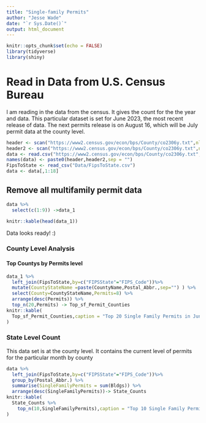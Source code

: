 ```yaml
---
title: "Single-family Permits"
author: "Jesse Wade"
date: "`r Sys.Date()`"
output: html_document 
---
```


```r
knitr::opts_chunk$set(echo = FALSE)
library(tidyverse)
library(shiny)
```

# Read in Data from U.S. Census Bureau 

I am reading in the data from the census. It gives the count for the the year and data. This particular dataset is set for June 2023, the most recent release of data. The next permits release is on August 16, which will be July permit data at the county level.

```r
header <- scan("https://www2.census.gov/econ/bps/County/co2306y.txt",nlines= 1, what=character(),sep=",")
header2 <- scan("https://www2.census.gov/econ/bps/County/co2306y.txt",nlines= 1,skip=1 ,what=character(),sep=",")
data <- read.csv("https://www2.census.gov/econ/bps/County/co2306y.txt",skip= 3,header = FALSE)
names(data) <- paste0(header,header2,sep = "")
FipsToState <- read_csv("Data/FipsToState.csv")
data <- data[,1:18]
```

## Remove all multifamily permit data

```r
data %>% 
  select(c(1:9)) ->data_1

knitr::kable(head(data_1))
```

Data looks ready! :)

### County Level Analysis 

#### Top Countys by Permits level 

```r
data_1 %>% 
  left_join(FipsToState,by=c("FIPSState"="FIPS_Code"))%>% 
  mutate(CountyStateName =paste(CountyName,Postal_Abbr.,sep="") ) %>% 
  select(County=CountyStateName,Permits=8) %>% 
  arrange(desc(Permits)) %>% 
  top_n(20,Permits) -> Top_sf_Permit_Counties
knitr::kable(
  Top_sf_Permit_Counties,caption = "Top 20 Single Family Permits in June 2023 by County"
)

```


### State Level Count 

This data set is at the county level. It contains the current level of permits for the particular month by county

```r
data %>% 
  left_join(FipsToState,by=c("FIPSState"="FIPS_Code"))%>% 
  group_by(Postal_Abbr.) %>% 
  summarise(SingleFamilyPermits = sum(Bldgs)) %>% 
  arrange(desc(SingleFamilyPermits))-> State_Counts
knitr::kable(
  State_Counts %>% 
    top_n(10,SingleFamilyPermits),caption = "Top 10 Single Family Permits in June 2023, Statewise"
)
```






